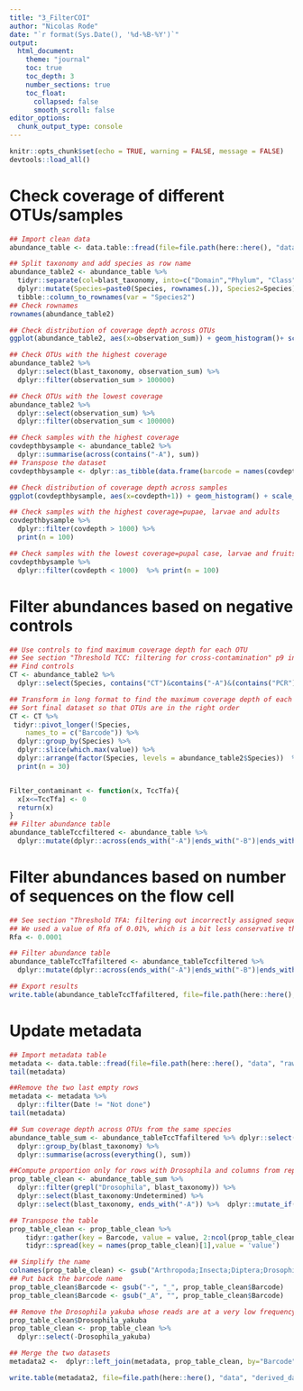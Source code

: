 ```yaml
---
title: "3_FilterCOI"
author: "Nicolas Rode"
date: "`r format(Sys.Date(), '%d-%B-%Y')`"
output: 
  html_document:
    theme: "journal"
    toc: true
    toc_depth: 3
    number_sections: true
    toc_float:
      collapsed: false
      smooth_scroll: false
editor_options: 
  chunk_output_type: console
---
```



```r
knitr::opts_chunk$set(echo = TRUE, warning = FALSE, message = FALSE)
devtools::load_all()
```

# Check coverage of different OTUs/samples
```r
## Import clean data
abundance_table <- data.table::fread(file=file.path(here::here(), "data", "derived_data", "2022_COI_JRLAT_cleaned_abundance.tsv"),sep="\t",header=TRUE)

## Split taxonomy and add species as row name
abundance_table2 <- abundance_table %>% 
  tidyr::separate(col=blast_taxonomy, into=c("Domain","Phylum", "Class", "Order", "Family", "Genus", "Species"), sep=";", remove=FALSE) %>%
  dplyr::mutate(Species=paste0(Species, rownames(.)), Species2=Species) %>%
  tibble::column_to_rownames(var = "Species2")
## Check rownames
rownames(abundance_table2)

## Check distribution of coverage depth across OTUs
ggplot(abundance_table2, aes(x=observation_sum)) + geom_histogram()+ scale_x_log10()

## Check OTUs with the highest coverage
abundance_table2 %>% 
  dplyr::select(blast_taxonomy, observation_sum) %>% 
  dplyr::filter(observation_sum > 100000)

## Check OTUs with the lowest coverage
abundance_table2 %>% 
  dplyr::select(observation_sum) %>% 
  dplyr::filter(observation_sum < 100000)

## Check samples with the highest coverage
covdepthbysample <- abundance_table2 %>% 
  dplyr::summarise(across(contains("-A"), sum))
## Transpose the dataset
covdepthbysample <- dplyr::as_tibble(data.frame(barcode = names(covdepthbysample), covdepth=t(covdepthbysample)))

## Check distribution of coverage depth across samples
ggplot(covdepthbysample, aes(x=covdepth+1)) + geom_histogram() + scale_x_log10() + geom_vline(aes(xintercept = 1000), colour="red")

## Check samples with the highest coverage=pupae, larvae and adults
covdepthbysample %>% 
  dplyr::filter(covdepth > 1000) %>%
  print(n = 100)

## Check samples with the lowest coverage=pupal case, larvae and fruits
covdepthbysample %>% 
  dplyr::filter(covdepth < 1000)  %>% print(n = 100)

```

# Filter abundances based on negative controls
```r

## Use controls to find maximum coverage depth for each OTU
## See section "Threshold TCC: filtering for cross-contamination" p9 in Galan et al 2016: https://journals.asm.org/doi/10.1128/mSystems.00032-16
## Find controls
CT <- abundance_table2 %>% 
  dplyr::select(Species, contains("CT")&contains("-A")&(contains("PCR")|contains("EXT")))

## Transform in long format to find the maximum coverage depth of each OTUs across all controls
## Sort final dataset so that OTUs are in the right order
CT <- CT %>% 
 tidyr::pivot_longer(!Species,
    names_to = c("Barcode")) %>%
  dplyr::group_by(Species) %>%
  dplyr::slice(which.max(value)) %>%
  dplyr::arrange(factor(Species, levels = abundance_table2$Species))  %>%
  print(n = 30)


Filter_contaminant <- function(x, TccTfa){
  x[x<=TccTfa] <- 0
  return(x)
}
## Filter abundance table
abundance_tableTccfiltered <- abundance_table %>%
  dplyr::mutate(dplyr::across(ends_with("-A")|ends_with("-B")|ends_with("-C"), ~Filter_contaminant(., CT$value)))

```

# Filter abundances based on number of sequences on the flow cell
```r
## See section "Threshold TFA: filtering out incorrectly assigned sequences" p9 in Galan et al 2016: https://journals.asm.org/doi/10.1128/mSystems.00032-16
## We used a value of Rfa of 0.01%, which is a bit less conservative than the 0.02% of Galan et al 2016
Rfa <- 0.0001

## Filter abundance table
abundance_tableTccTfafiltered <- abundance_tableTccfiltered %>%
  dplyr::mutate(dplyr::across(ends_with("-A")|ends_with("-B")|ends_with("-C"), ~Filter_contaminant(., abundance_tableTccfiltered$observation_sum*Rfa)))

## Export results
write.table(abundance_tableTccTfafiltered, file=file.path(here::here(), "data", "derived_data", "2022_COI_JRLAT_cleaned_filtered_abundance_final.tsv"), sep="\t", row.names=FALSE, col.names=TRUE, quote=FALSE)
```

# Update metadata
```r
## Import metadata table
metadata <- data.table::fread(file=file.path(here::here(), "data", "raw_data", "Sample_ISS.xlsx - Metadata.csv"), sep=",", header=TRUE)
tail(metadata)

##Remove the two last empty rows
metadata <- metadata %>%
  dplyr::filter(Date != "Not done")
tail(metadata)

## Sum coverage depth across OTUs from the same species
abundance_table_sum <- abundance_tableTccTfafiltered %>% dplyr::select(blast_taxonomy, observation_sum:Undetermined) %>% 
  dplyr::group_by(blast_taxonomy) %>% 
  dplyr::summarise(across(everything(), sum))

##Compute proportion only for rows with Drosophila and columns from replicate A
prop_table_clean <- abundance_table_sum %>%
  dplyr::filter(grepl("Drosophila", blast_taxonomy)) %>%
  dplyr::select(blast_taxonomy:Undetermined) %>% 
  dplyr::select(blast_taxonomy, ends_with("-A")) %>%  dplyr::mutate_if(is.numeric, ~round(./sum(.), 1)) 

## Transpose the table
prop_table_clean <- prop_table_clean %>%
    tidyr::gather(key = Barcode, value = value, 2:ncol(prop_table_clean)) %>% 
    tidyr::spread(key = names(prop_table_clean)[1],value = 'value')

## Simplify the name
colnames(prop_table_clean) <- gsub("Arthropoda;Insecta;Diptera;Drosophilidae;Drosophilinae;Drosophila;", "", colnames(prop_table_clean))
## Put back the barcode name
prop_table_clean$Barcode <- gsub("-", "_", prop_table_clean$Barcode)
prop_table_clean$Barcode <- gsub("_A", "", prop_table_clean$Barcode)

## Remove the Drosophila yakuba whose reads are at a very low frequency in the samples
prop_table_clean$Drosophila_yakuba
prop_table_clean <- prop_table_clean %>%
  dplyr::select(-Drosophila_yakuba)

## Merge the two datasets
metadata2 <-  dplyr::left_join(metadata, prop_table_clean, by="Barcode")

write.table(metadata2, file=file.path(here::here(), "data", "derived_data", "Metadata_final.tsv"), sep="\t", row.names=FALSE, col.names=TRUE, quote=FALSE)
```